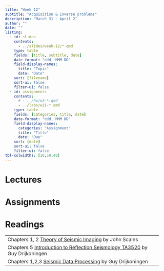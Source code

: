 ```yaml
---
title: "Week 12"
subtitle: "Acquisition & Inverse problems"
description: "March 31 - April 2"
author: ""
date: ""
listing:
  - id: slides
    contents:
      - ../slides/week-12/*.qmd
    type: table
    fields: [title, subtitle, date]
    date-format: "ddd, MMM DD"
    field-display-names:
      title: "Topic"
      date: "Date"
    sort: [filename]
    sort-ui: false
    filter-ui: false
  - id: assignments
    contents:
      # - ../hw/w3-*.qmd
      - ../labs/w11-*.qmd
    type: table
    fields: [categories, title, date]
    date-format: "ddd, MMM DD"
    field-display-names:
      categories: "Assignment"
      title: "Title"
      date: "Due"
    sort: [date]
    sort-ui: false
    filter-ui: false
tbl-colwidths: [10,50,40]
---
```


# Lectures

::: {#slides}
:::

# Assignments

::: {#assignments}
:::

# Readings

|                                                                                                           |
|-----------------------------------------------------------------------------------------------------------|
| Chapters 1, 2 [Theory of Seismic Imaging](https://www.dropbox.com/scl/fi/k47ysjn7j9i6d26c64nxy/imaging_scales.pdf?rlkey=9bt6o2l8ot2mrmszlex8pzxna&st=xg5lszi2&dl=0) by  John Scales              |
| Chapters 5 [Introduction to Reflection Seismology TA3520](https://www.dropbox.com/scl/fi/t54mp1a1w6ys800glqjye/IntroductionreflectionSeismology-ta3520.pdf?rlkey=ki2qr9ug2ngucdr5gcf509cu8&st=ubjtjel5&dl=0) by Guy Drijkoningen                | 
| Chapters 1,2,3 [Seismic Data Processing](https://www.dropbox.com/s/ce8tmrxhyrn8qds/SeismicProcessing2(tg001_ta3600).pdf?st=d5s4xlgb&dl=0) by Guy Drijkoningen                | 
